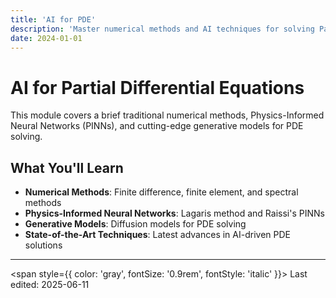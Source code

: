 ```yaml
---
title: 'AI for PDE'
description: 'Master numerical methods and AI techniques for solving Partial Differential Equations'
date: 2024-01-01
---
```


# AI for Partial Differential Equations

This module covers a brief traditional numerical methods, Physics-Informed Neural Networks (PINNs), and cutting-edge generative models for PDE solving.

## What You'll Learn

- **Numerical Methods**: Finite difference, finite element, and spectral methods
- **Physics-Informed Neural Networks**: Lagaris method and Raissi's PINNs
- **Generative Models**: Diffusion models for PDE solving
- **State-of-the-Art Techniques**: Latest advances in AI-driven PDE solutions

---

<span style={{ color: 'gray', fontSize: '0.9rem', fontStyle: 'italic' }}>
  Last edited: 2025-06-11
</span>
